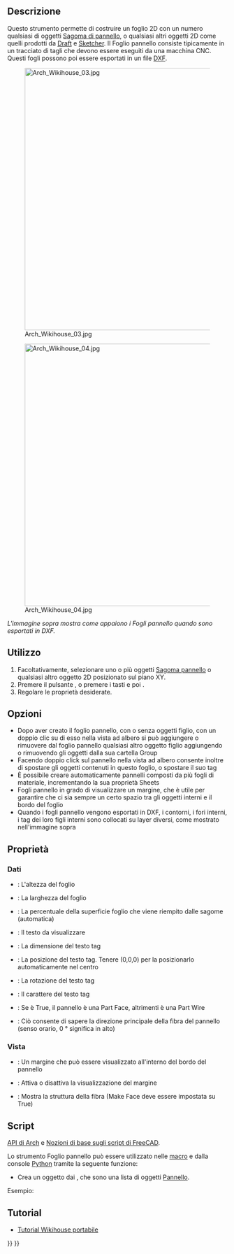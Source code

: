 <languages/>

<div class="mw-translate-fuzzy">
{{Docnav/it
|[[Arch_Panel_Cut/it|Sagoma pannello]]
|[[Arch_Nest/it|Nido]]
|[[Arch_Workbench/it|Arch]]
|IconL=Arch_Panel_Cut.svg
|IconR=Arch_Nest.svg
|IconC=Workbench_Arch.svg 
}}
</div>

{{VeryImportantMessage|THIS COMMAND IS PART OF THE INTEGRATED [[BIM_Workbench|BIM WORKBENCH]] IN V1.0<br>
This page has been updated for that version.}}

<div class="mw-translate-fuzzy">
{{GuiCommand/it
|Name=Arch Panel Sheet
|Name/it=Foglio di pannello
|MenuLocation=Arch → Strumenti pannello → Foglio pannello
|Workbenches=[[Arch_Workbench/it|Arch]]
|Shortcut={{KEY|P}} {{KEY|S}}
|Version=0.17
|SeeAlso=[[Arch_Panel/it|Pannello]], [[Arch_Panel_Cut/it|Sagoma pannello]], [[Arch_Nest/it|Nido]]
}}
</div>

<span id="Description"></span>
==Descrizione==

Questo strumento permette di costruire un foglio 2D con un numero qualsiasi di oggetti [[Arch_Panel_Cut/it|Sagoma di pannello]], o qualsiasi altri oggetti 2D come quelli prodotti da [[Draft_Workbench/it|Draft]] e [[Sketcher_Workbench/it|Sketcher]]. Il Foglio pannello consiste tipicamente in un tracciato di tagli che devono essere eseguiti da una macchina CNC. Questi fogli possono poi essere esportati in un file [[Draft_DXF/it|DXF]].

[[Image:Arch Wikihouse 03.jpg|600px]] 

[[Image:Arch Wikihouse 04.jpg|600px]] 

''L'immagine sopra mostra come appaiono i Fogli pannello quando sono esportati in DXF.''

<span id="Usage"></span>
== Utilizzo ==

<div class="mw-translate-fuzzy">
# Facoltativamente, selezionare uno o più oggetti [[Arch_Panel_Cut/it|Sagoma pannello]] o qualsiasi altro oggetto 2D posizionato sul piano XY.
# Premere il pulsante {{Button|[[Image:Arch Panel Sheet.svg|16px]] [[Arch_Panel_Sheet/it|Foglio pannello]]}}, o premere i tasti {{KEY|P}} e poi {{KEY|S}}.
# Regolare le proprietà desiderate.
</div>

<span id="Options"></span>
==Opzioni==

* Dopo aver creato il foglio pannello, con o senza oggetti figlio, con un doppio clic su di esso nella vista ad albero si può aggiungere o rimuovere dal foglio pannello qualsiasi altro oggetto figlio aggiungendo o rimuovendo gli oggetti dalla sua cartella Group
* Facendo doppio click sul pannello nella vista ad albero consente inoltre di spostare gli oggetti contenuti in questo foglio, o spostare il suo tag
* È possibile creare automaticamente pannelli composti da più fogli di materiale, incrementando la sua proprietà Sheets
* Fogli pannello in grado di visualizzare un margine, che è utile per garantire che ci sia sempre un certo spazio tra gli oggetti interni e il bordo del foglio
* Quando i fogli pannello vengono esportati in DXF, i contorni, i fori interni, i tag dei loro figli interni sono collocati su layer diversi, come mostrato nell'immagine sopra

<span id="Properties"></span>
==Proprietà==

<span id="Data"></span>
===Dati===

* {{PropertyData/it|Height}}: L'altezza del foglio
* {{PropertyData/it|Width}}: La larghezza del foglio
* {{PropertyData/it|Fill Ratio}}: La percentuale della superficie foglio che viene riempito dalle sagome (automatica)
* {{PropertyData/it|Tag Text}}: Il testo da visualizzare
* {{PropertyData/it|Tag Size}}: La dimensione del testo tag
* {{PropertyData/it|Tag Position}}: La posizione del testo tag. Tenere (0,0,0) per la posizionarlo automaticamente nel centro
* {{PropertyData/it|Tag Rotation}}: La rotazione del testo tag
* {{PropertyData/it|Font File}}: Il carattere del testo tag
* {{PropertyData/it|Make Face}}: Se è True, il pannello è una Part Face, altrimenti è una Part Wire
* {{PropertyData/it|Grain Direction}}: Ciò consente di sapere la direzione principale della fibra del pannello (senso orario, 0 ° significa in alto)

<span id="View"></span>
===Vista===

* {{PropertyView/it|Margin}}: Un margine che può essere visualizzato all'interno del bordo del pannello
* {{PropertyView/it|Show Margin}}: Attiva o disattiva la visualizzazione del margine
* {{PropertyView/it|Show Grain}}: Mostra la struttura della fibra (Make Face deve essere impostata su True)

<span id="Scripting"></span>
==Script==

{{Emphasis|Vedere anche:}} [[Arch_API/it|API di Arch]] e [[FreeCAD_Scripting_Basics/it|Nozioni di base sugli script di FreeCAD]].

Lo strumento Foglio pannello può essere utilizzato nelle [[Macros/it|macro]] e dalla console [[Python/it|Python]] tramite la seguente funzione:

{{Code|code=
Sheet = makePanelSheet(panels=[], name="PanelSheet")
}}

* Crea un oggetto {{incode|Sheet}} dai {{incode|panels}}, che sono una lista di oggetti [[Arch Panel/it|Pannello]].

Esempio:

{{Code|code=
import FreeCAD, Draft, Arch

Rect = Draft.makeRectangle(500, 200)
Polygon = Draft.makePolygon(5, 750)

p1 = FreeCAD.Vector(1000, 0, 0)
p2 = FreeCAD.Vector(2000, 400, 0)
p3 = FreeCAD.Vector(1250, 800, 0)
Wire = Draft.makeWire([p1, p2, p3], closed=True)

Panel1 = Arch.makePanel(Rect, thickness=36)
Panel2 = Arch.makePanel(Polygon, thickness=36)
Panel3 = Arch.makePanel(Wire, thickness=36)
FreeCAD.ActiveDocument.recompute()

Cut1 = Arch.makePanelCut(Panel1)
Cut2 = Arch.makePanelCut(Panel2)
Cut3 = Arch.makePanelCut(Panel3)
Cut1.ViewObject.LineWidth = 3
Cut2.ViewObject.LineWidth = 3
Cut3.ViewObject.LineWidth = 3
FreeCAD.ActiveDocument.recompute()

Sheet = Arch.makePanelSheet([Cut1, Cut2, Cut3])
}}

<span id="Tutorials"></span>
== Tutorial ==

* [[Wikihouse_porting_tutorial/it|Tutorial Wikihouse portabile]]


<div class="mw-translate-fuzzy">
{{Docnav/it
|[[Arch_Panel_Cut/it|Sagoma pannello]]
|[[Arch_Nest/it|Nido]]
|[[Arch_Workbench/it|Arch]]
|IconL=Arch_Panel_Cut.svg
|IconR=Arch_Nest.svg
|IconC=Workbench_Arch.svg 
}}
</div>

{{BIM_Tools_navi{{#translation:}}}}
{{Userdocnavi{{#translation:}}}}